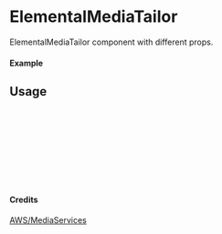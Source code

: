 
<Meta of={ElementalMediaTailor} title="AWS/MediaServices/ElementalMediaTailor" />

# ElementalMediaTailor

ElementalMediaTailor component with different props.

#### Example

<Canvas of={ElementalMediaTailor.Primary} />

## Usage

```ts
import { ElementalMediaTailor } from "yadl-ui";

const Example = () => {
  return (
      <ElementalMediaTailor />
  );
};

export default Example;
```

#### Credits
[AWS/MediaServices](https://aws-icons.com/)

